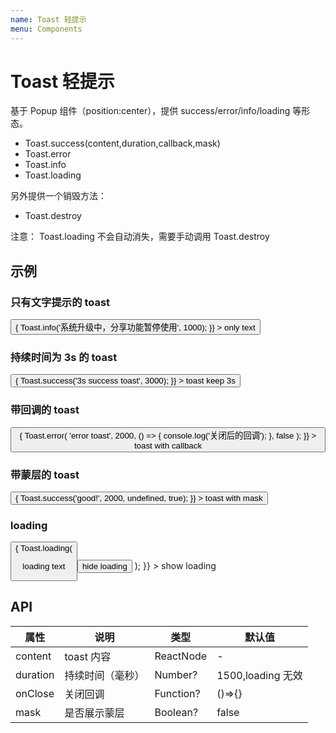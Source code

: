 ```yaml
---
name: Toast 轻提示
menu: Components
---
```



# Toast 轻提示

基于 Popup 组件（position:center），提供 success/error/info/loading 等形态。

- Toast.success(content,duration,callback,mask)
- Toast.error
- Toast.info
- Toast.loading

另外提供一个销毁方法：

- Toast.destroy

注意： Toast.loading 不会自动消失，需要手动调用 Toast.destroy

## 示例

### 只有文字提示的 toast

<Playground>
  <button
    onClick={() => {
      Toast.info('系统升级中，分享功能暂停使用', 1000);
    }}
  >
    only text
  </button>
</Playground>

### 持续时间为 3s 的 toast

<Playground>
  <button
    onClick={() => {
      Toast.success('3s success toast', 3000);
    }}
  >
    toast keep 3s
  </button>
</Playground>

### 带回调的 toast

<Playground>
  <button
    onClick={() => {
      Toast.error(
        'error toast',
        2000,
        () => {
          console.log('关闭后的回调');
        },
        false
      );
    }}
  >
    toast with callback
  </button>
</Playground>

### 带蒙层的 toast

<Playground>
  <button
    onClick={() => {
      Toast.success('good!', 2000, undefined, true);
    }}
  >
    toast with mask
  </button>
</Playground>

### loading

<Playground>
  <button
    onClick={() => {
      Toast.loading(
        <div>
          <p>loading text</p>
          <button onClick={Toast.destroy}>hide loading</button>
        </div>
      );
    }}
  >
    show loading
  </button>
</Playground>

## API

| 属性     | 说明             | 类型      | 默认值            |
| -------- | ---------------- | --------- | ----------------- |
| content  | toast 内容       | ReactNode | -                 |
| duration | 持续时间（毫秒） | Number?   | 1500,loading 无效 |
| onClose  | 关闭回调         | Function? | ()=>{}            |
| mask     | 是否展示蒙层     | Boolean?  | false             |
